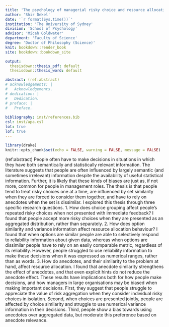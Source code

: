 ```yaml
---
title: 'The psychology of managerial risky choice and resource allocation'
author: 'Shir Dekel'
date: '`r format(Sys.time())`'
institution: 'The University of Sydney'
division: 'School of Psychology'
advisor: 'Micah Goldwater'
department: 'Faculty of Science'
degree: 'Doctor of Philosophy (Science)'
knit: bookdown::render_book
site: bookdown::bookdown_site

output:
  thesisdown::thesis_pdf: default 
  thesisdown::thesis_word: default

abstract: (ref:abstract)
# acknowledgements: |
#   Acknowledgements.
# dedication: |
#   Dedication. 
# preface: |
#   Preface.
  
bibliography: inst/references.bib
csl: inst/apa.csl
lot: true
lof: true
---
```


```r
library(drake)
knitr::opts_chunk$set(echo = FALSE, warning = FALSE, message = FALSE)
```

(ref:abstract) People often have to make decisions in situations in which they
have both semantically and statistically relevant information. The literature
suggests that people are often influenced by largely semantic (and sometimes
irrelevant) information despite the availability of useful statistical
information. Further, it is likely that these kinds of biases are just as, if
not more, common for people in management roles. The thesis is that people tend
to treat risky choices one at a time, are influenced by set similarity when they
are forced to consider them together, and have to rely on anecdotes when the set
is dissimilar. I explored this thesis through three specific research
questions. 1. How does choice grouping affect people's repeated risky choices
when not presented with immediate feedback? I found that people accept more
risky choices when they are presented as an aggregated distribution, rather than
separately. 2. How does option similarity and variance information affect
resource allocation behaviour? I found that when options are similar people are
able to selectively respond to reliability information about given data, whereas
when options are dissimilar people have to rely on an easily comparable metric,
regardless of its reliability. However, people struggled to use reliability
information to make these decisions when it was expressed as numerical ranges,
rather than as words. 3. How do anecdotes, and their similarity to the problem
at hand, affect resource allocation. I found that anecdote similarity
strengthens the effect of anecdotes, and that even explicit hints do not reduce
the anecdote effect. These results have implications both for how people make
decisions, and how managers in large organisations may be biased when making
important decisions. First, they suggest that people struggle to appreciate the
value of risk aggregation when they consider individual risky choices in
isolation. Second, when choices are presented jointly, people are affected by
choice similarity and struggle to use numerical variance information in their
decisions. Third, people show a bias towards using anecdotes over aggregated
data, but moderate this preference based on anecdote relevance.
